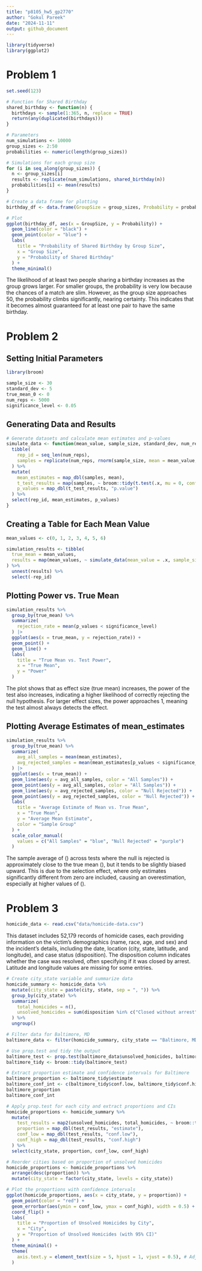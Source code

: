 ```yaml
---
title: "p8105_hw5_gp2770"
author: "Gokul Pareek"
date: "2024-11-11"
output: github_document
---
```


```r

library(tidyverse)
library(ggplot2)

```

# Problem 1

```r

set.seed(123)

# Function for Shared Birthday
shared_birthday <- function(n) {
  birthdays <- sample(1:365, n, replace = TRUE)
  return(any(duplicated(birthdays)))
}

# Parameters
num_simulations <- 10000
group_sizes <- 2:50
probabilities <- numeric(length(group_sizes))

# Simulations for each group size
for (i in seq_along(group_sizes)) {
  n <- group_sizes[i]
  results <- replicate(num_simulations, shared_birthday(n))
  probabilities[i] <- mean(results)
}

# Create a data frame for plotting
birthday_df <- data.frame(GroupSize = group_sizes, Probability = probabilities)

# Plot
ggplot(birthday_df, aes(x = GroupSize, y = Probability)) +
  geom_line(color = "black") +
  geom_point(color = "blue") +
  labs(
    title = "Probability of Shared Birthday by Group Size",
    x = "Group Size",
    y = "Probability of Shared Birthday"
  ) +
  theme_minimal()

```

The likelihood of at least two people sharing a birthday increases as the group grows larger. For smaller groups, the probability is very low because the chances of a match are slim. However, as the group size approaches 50, the probability climbs significantly, nearing certainty. This indicates that it becomes almost guaranteed for at least one pair to have the same birthday.

# Problem 2

## Setting Initial Parameters

```r

library(broom)

sample_size <- 30
standard_dev <- 5
true_mean_0 <- 0
num_reps <- 5000
significance_level <- 0.05

```

## Generating Data and Results 

```r

# Generate datasets and calculate mean estimates and p-values
simulate_data <- function(mean_value, sample_size, standard_dev, num_reps) {
  tibble(
    rep_id = seq_len(num_reps),
    samples = replicate(num_reps, rnorm(sample_size, mean = mean_value, sd = standard_dev), simplify = FALSE)
  ) %>% 
  mutate(
    mean_estimates = map_dbl(samples, mean),
    t_test_results = map(samples, ~ broom::tidy(t.test(.x, mu = 0, conf.level = 0.95))),
    p_values = map_dbl(t_test_results, "p.value")
  ) %>% 
  select(rep_id, mean_estimates, p_values)
}

```

## Creating a Table for Each Mean Value

```r

mean_values <- c(0, 1, 2, 3, 4, 5, 6)

simulation_results <- tibble(
  true_mean = mean_values,
  results = map(mean_values, ~ simulate_data(mean_value = .x, sample_size = sample_size, standard_dev = standard_dev, num_reps = num_reps))
) %>% 
  unnest(results) %>% 
  select(-rep_id)

```

## Plotting Power vs. True Mean

```r

simulation_results %>% 
  group_by(true_mean) %>% 
  summarize(
    rejection_rate = mean(p_values < significance_level)
  ) |>
  ggplot(aes(x = true_mean, y = rejection_rate)) +
  geom_point() +
  geom_line() +
  labs(
    title = "True Mean vs. Test Power",
    x = "True Mean",
    y = "Power"
  )

```

The plot shows that as effect size (true mean) increases, the power of the test also increases, indicating a higher likelihood of correctly rejecting the null hypothesis. For larger effect sizes, the power approaches 1, meaning the test almost always detects the effect.

## Plotting Average Estimates of mean_estimates

```r

simulation_results %>% 
  group_by(true_mean) %>% 
  summarize(
    avg_all_samples = mean(mean_estimates),
    avg_rejected_samples = mean(mean_estimates[p_values < significance_level])
  ) |>
  ggplot(aes(x = true_mean)) +
  geom_line(aes(y = avg_all_samples, color = "All Samples")) +
  geom_point(aes(y = avg_all_samples, color = "All Samples")) +
  geom_line(aes(y = avg_rejected_samples, color = "Null Rejected")) +
  geom_point(aes(y = avg_rejected_samples, color = "Null Rejected")) +
  labs(
    title = "Average Estimate of Mean vs. True Mean",
    x = "True Mean",
    y = "Average Mean Estimate",
    color = "Sample Group"
  ) +
  scale_color_manual(
    values = c("All Samples" = "blue", "Null Rejected" = "purple")
  )

```

The sample average of \(\hat{\mu}\) across tests where the null is rejected is approximately close to the true mean \(\mu\), but it tends to be slightly biased upward. This is due to the selection effect, where only estimates significantly different from zero are included, causing an overestimation, especially at higher values of \(\mu\).


# Problem 3

```r

homicide_data <- read.csv("data/homicide-data.csv")

```

This dataset includes 52,179 records of homicide cases, each providing information on the victim’s demographics (name, race, age, and sex) and the incident’s details, including the date, location (city, state, latitude, and longitude), and case status (disposition). The disposition column indicates whether the case was resolved, often specifying if it was closed by arrest. Latitude and longitude values are missing for some entries.

```r

# Create city_state variable and summarize data
homicide_summary <- homicide_data %>%
  mutate(city_state = paste(city, state, sep = ", ")) %>%
  group_by(city_state) %>%
  summarize(
    total_homicides = n(),
    unsolved_homicides = sum(disposition %in% c("Closed without arrest", "Open/No arrest"))
  ) %>%
  ungroup()

# Filter data for Baltimore, MD
baltimore_data <- filter(homicide_summary, city_state == "Baltimore, MD")

# Use prop.test and tidy the output
baltimore_test <- prop.test(baltimore_data$unsolved_homicides, baltimore_data$total_homicides)
baltimore_tidy <- broom::tidy(baltimore_test)

# Extract proportion estimate and confidence intervals for Baltimore
baltimore_proportion <- baltimore_tidy$estimate
baltimore_conf_int <- c(baltimore_tidy$conf.low, baltimore_tidy$conf.high)
baltimore_proportion
baltimore_conf_int

# Apply prop.test for each city and extract proportions and CIs
homicide_proportions <- homicide_summary %>%
  mutate(
    test_results = map2(unsolved_homicides, total_homicides, ~ broom::tidy(prop.test(.x, .y))),
    proportion = map_dbl(test_results, "estimate"),
    conf_low = map_dbl(test_results, "conf.low"),
    conf_high = map_dbl(test_results, "conf.high")
  ) %>%
  select(city_state, proportion, conf_low, conf_high)

# Reorder cities based on proportion of unsolved homicides
homicide_proportions <- homicide_proportions %>%
  arrange(desc(proportion)) %>%
  mutate(city_state = factor(city_state, levels = city_state))

# Plot the proportions with confidence intervals
ggplot(homicide_proportions, aes(x = city_state, y = proportion)) +
  geom_point(color = "red") +
  geom_errorbar(aes(ymin = conf_low, ymax = conf_high), width = 0.5) +
  coord_flip() +
  labs(
    title = "Proportion of Unsolved Homicides by City",
    x = "City",
    y = "Proportion of Unsolved Homicides (with 95% CI)"
  ) +
  theme_minimal() +
  theme(
    axis.text.y = element_text(size = 5, hjust = 1, vjust = 0.5), # Adjust text size and spacing
  ) 

```


